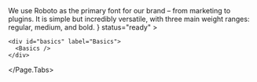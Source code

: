 

<Unstyled>
  <Page.Tabs
    title="Typography"
    subtitle={
			<>
				We use Roboto as the primary font for our brand – from marketing to
				plugins. It is simple but incredibly versatile, with three main
				weight ranges: regular, medium, and bold.
			</>
		}
    status="ready"
  >
    <div id="headings" label="Headings">
      <Headings />
    </div>

    <div id="basics" label="Basics">
      <Basics />
    </div>
  </Page.Tabs>
</Unstyled>
